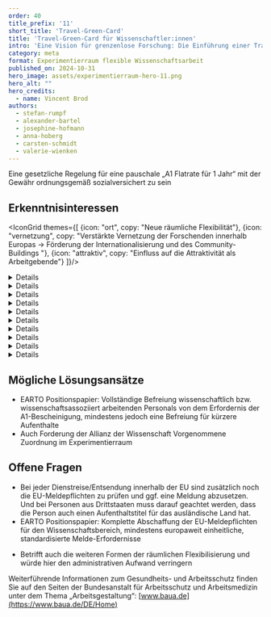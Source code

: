 ---
order: 40
title_prefix: '11'
short_title: 'Travel-Green-Card'
title: 'Travel-Green-Card für Wissenschaftler:innen'
intro: 'Eine Vision für grenzenlose Forschung: Die Einführung einer Travel-Green-Card würde Wissenschaftler:innen die Freiheit bieten, international zu arbeiten – ohne den administrativen Aufwand der Sozialversicherungsanmeldung.'
category: meta
format: Experimentierraum flexible Wissenschaftsarbeit
published_on: 2024-10-31
hero_image: assets/experimentierraum-hero-11.png
hero_alt: ""
hero_credits:
  - name: Vincent Brod
authors:
  - stefan-rumpf
  - alexander-bartel
  - josephine-hofmann
  - anna-hoberg
  - carsten-schmidt
  - valerie-wienken
---

Eine gesetzliche Regelung für eine pauschale „A1 Flatrate für 1 Jahr“ mit der Gewähr ordnungsgemäß sozialversichert zu sein

## Erkenntnisinteressen

<IconGrid themes={[
  {icon: "ort", copy: "Neue räumliche Flexibilität"},
  {icon: "vernetzung", copy: "Verstärkte Vernetzung der Forschenden innerhalb Europas → Förderung der Internationalisierung und des Community-Buildings "},
  {icon: "attraktiv", copy: "Einfluss auf die Attraktivität als Arbeitgebende"}
]}/>

<DetailsGroup>
<Details summary="Technische Grenzen">

- Digitalisierung des Ablaufs

</Details>
<Details summary="Prozessuale Grenzen">

- Schnittstellen aus den Verwaltungssystemen zur Beantragung

</Details>
<Details summary="Führungs- und teambezogene Grenzen">

- Siehe: [Full-Remote-Work EU-Ausland](/full-remote-work-eu-ausland/)

</Details>
<Details summary="Kulturelle Grenzen">

- Siehe: [Full-Remote-Work EU-Ausland](/full-remote-work-eu-ausland/)

</Details>
<Details summary="Arbeitsrechtliche Grenzen">

- Siehe: [Full-Remote-Work EU-Ausland](/full-remote-work-eu-ausland/)

</Details>
<Details summary="Steuerrechtliche Grenzen">

- Siehe: [Full-Remote-Work EU-Ausland](/full-remote-work-eu-ausland/)

</Details>
<Details summary="Sozialversicherungsrechtliche Grenzen">

- Siehe: [Full-Remote-Work EU-Ausland](/full-remote-work-eu-ausland/)

</Details>
<Details summary="Tarifvertragliche Grenzen">

- Siehe: [Full-Remote-Work EU-Ausland](/full-remote-work-eu-ausland/)

</Details>
<Details summary="Gesundheitliche Grenzen">

- Siehe: [Full-Remote-Work EU-Ausland](/full-remote-work-eu-ausland/)

</Details>
<Details summary="Sonstige Grenzen / Hürden">

- Siehe: [Full-Remote-Work EU-Ausland](/full-remote-work-eu-ausland/)

</Details>
</DetailsGroup>

<IconTile to="/experimentierraum-flexible-wissenschaftsarbeit#ortsflexible-arbeitsmoglichkeiten" eyebrow="Zuordnung im Experimentierraum" body="Ortsflexible und attraktive Arbeitsmöglichkeiten (OaA)" icon="place"/>

## Mögliche Lösungsansätze

- EARTO Positionspapier: Vollständige Befreiung wissenschaftlich bzw. wissenschaftsassoziiert arbeitenden Personals von dem Erfordernis der A1-Bescheinigung, mindestens jedoch eine Befreiung für kürzere Aufenthalte
- Auch Forderung der Allianz der Wissenschaft Vorgenommene Zuordnung im Experimentierraum

## Offene Fragen
- Bei jeder Dienstreise/Entsendung innerhalb der EU sind zusätzlich noch die EU-Meldepflichten zu prüfen und ggf. eine Meldung abzusetzen. Und bei Personen aus Drittstaaten muss darauf geachtet werden, dass die Person auch einen Aufenthaltstitel für das ausländische Land hat.
- EARTO Positionspapier: Komplette Abschaffung der EU-Meldepflichten für den Wissenschaftsbereich, mindestens europaweit einheitliche, standardisierte Melde-Erfordernisse

<Callout title="Zu welchen anderen Erprobungsfeldern besteht ein enger Bezug?">

- Betrifft auch die weiteren Formen der räumlichen Flexibilisierung und würde hier den administrativen Aufwand verringern

</Callout>

<Callout>

Weiterführende Informationen zum Gesundheits- und Arbeitsschutz finden Sie auf den Seiten der Bundesanstalt für Arbeitsschutz und Arbeitsmedizin unter dem Thema „Arbeitsgestaltung“: [www.baua.de](https://www.baua.de/DE/Home)

</Callout>

<File file="2024-08-27_Machbarkeitsstudie_Experimentierraum_Webversion-1.pdf" title="Vollständigen Ergebnisbericht herunterladen"/>
